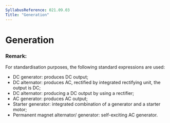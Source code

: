```yaml
---
SyllabusReference: 021.09.03
Title: "Generation"
---
```


# Generation

### Remark:

For standardisation purposes, the following standard expressions are used:

- DC generator: produces DC output;
- DC alternator: produces AC, rectified by integrated rectifying unit, the
  output is DC;
- DC alternator: producing a DC output by using a rectifier;
- AC generator: produces AC output;
- Starter generator: integrated combination of a generator and a starter motor;
- Permanent magnet alternator/ generator: self-exciting AC generator.
